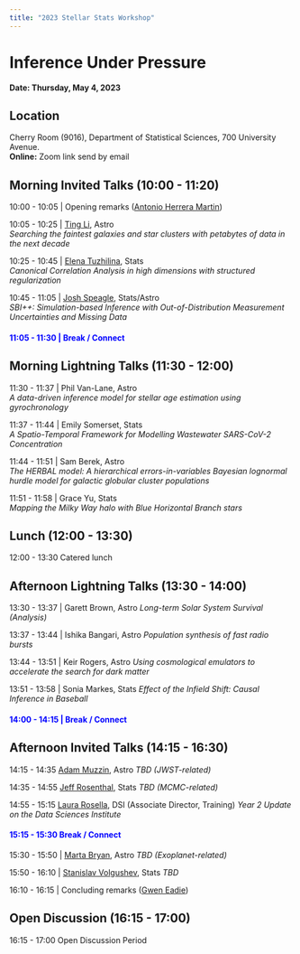 ```yaml
---
title: "2023 Stellar Stats Workshop"
---
```

# Inference Under Pressure
**Date: Thursday, May 4, 2023** 

## Location
Cherry Room (9016), Department of Statistical Sciences, 700 University Avenue. <br>
**Online:** Zoom link send by email
 <!-- [https://utoronto.zoom.us/j/89641379420](https://utoronto.zoom.us/j/89641379420) (Passcode: 226381) -->

## Morning Invited Talks (10:00 - 11:20)

10:00 - 10:05		| Opening remarks ([Antonio Herrera Martin](https://alfa33333.github.io/))

10:05 - 10:25 		| [Ting Li](https://sazabi4.github.io/), Astro <br>
*Searching the faintest galaxies and star clusters with petabytes of data in the next decade*

10:25 - 10:45		| [Elena Tuzhilina](https://elenatuzhilina.github.io/), Stats<br>
 _Canonical Correlation Analysis in high dimensions with structured regularization_

10:45 - 11:05	|	[Josh Speagle](https://joshspeagle.com/), Stats/Astro<br>
_SBI++: Simulation-based Inference with Out-of-Distribution Measurement Uncertainties and Missing Data_

#### <span style="color:blue"> 11:05 - 11:30	|	Break / Connect </span> 


## Morning Lightning Talks (11:30 - 12:00)

11:30 - 11:37		| Phil Van-Lane, Astro<br>
                _A data-driven inference model for stellar age estimation using gyrochronology_

11:37 - 11:44	|	Emily Somerset, Stats<br>
                _A Spatio-Temporal Framework for Modelling Wastewater SARS-CoV-2 Concentration_

11:44 - 11:51	|	Sam Berek, Astro<br>
                _The HERBAL model: A hierarchical errors-in-variables Bayesian lognormal hurdle model for galactic globular cluster populations_

11:51 - 11:58	|	Grace Yu, Stats<br>
                _Mapping the Milky Way halo with Blue Horizontal Branch stars_

## Lunch (12:00 - 13:30)

12:00 - 13:30		Catered lunch

## Afternoon Lightning Talks (13:30 - 14:00) 

13:30 - 13:37	|	Garett Brown, Astro
_Long-term Solar System Survival (Analysis)_

13:37 - 13:44	|	Ishika Bangari, Astro
_Population synthesis of fast radio bursts_

13:44 - 13:51	|	Keir Rogers, Astro
_Using cosmological emulators to accelerate the search for dark matter_

13:51 - 13:58	|	Sonia Markes, Stats
_Effect of the Infield Shift: Causal Inference in Baseball_

#### <span style="color:blue"> 14:00 - 14:15	|	Break / Connect </span>

## Afternoon Invited Talks (14:15 - 16:30)

14:15 - 14:35		[Adam Muzzin](https://www.yorku.ca/professor/muzzin/), Astro
_TBD (JWST-related)_

14:35 - 14:55		[Jeff Rosenthal](http://probability.ca/jeff/), Stats
_TBD (MCMC-related)_

14:55 - 15:15		[Laura Rosella](https://www.dlsph.utoronto.ca/faculty-profile/rosella-laura-c/), DSI (Associate Director, Training)
_Year 2 Update on the Data Sciences Institute_

#### <span style="color:blue"> 15:15 - 15:30		Break / Connect </span>

15:30 - 15:50	|	[Marta Bryan](https://w.astro.berkeley.edu/~martalbryan/), Astro
_TBD (Exoplanet-related)_

15:50 - 16:10	|	[Stanislav Volgushev](https://utstat.toronto.edu/stanislav/), Stats
_TBD_

16:10 - 16:15	|	Concluding remarks ([Gwen Eadie](https://www.astro.utoronto.ca/~eadie/intro.html))

## Open Discussion (16:15 - 17:00)

16:15 - 17:00		Open Discussion Period

